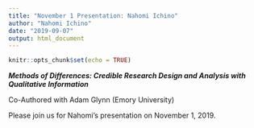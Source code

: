 ```yaml
---
title: "November 1 Presentation: Nahomi Ichino"
author: "Nahomi Ichino"
date: "2019-09-07"
output: html_document
---
```


```r
knitr::opts_chunk$set(echo = TRUE)
```

***Methods of Differences: Credible Research Design and Analysis with Qualitative Information***

Co-Authored with Adam Glynn (Emory University)

Please join us for Nahomi's presentation on November 1, 2019.